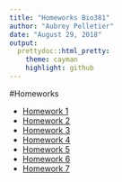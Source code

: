 ```yaml
---
title: "Homeworks Bio381"
author: "Aubrey Pelletier"
date: "August 29, 2018"
output:
  prettydoc::html_pretty:
    theme: cayman
    highlight: github
---
```


#Homeworks

* [Homework 1](Homework_1.html)
* [Homework 2](Homework_2.html)
* [Homework 3](Homework_3.pdf)
* [Homework 4](Homework_4.html)
* [Homework 5](Homework_5.html)
* [Homework 6](Homework_6.html)
* [Homework 7](Homework_7.html)